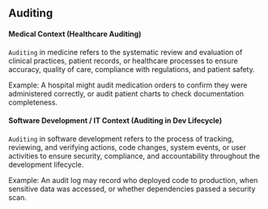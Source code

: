 ## Auditing
#### Medical Context (Healthcare Auditing)

`Auditing` in medicine refers to the systematic review and evaluation of clinical practices, patient records, or healthcare processes to ensure accuracy, quality of care, compliance with regulations, and patient safety.

Example: A hospital might audit medication orders to confirm they were administered correctly, or audit patient charts to check documentation completeness.

#### Software Development / IT Context (Auditing in Dev Lifecycle)

`Auditing` in software development refers to the process of tracking, reviewing, and verifying actions, code changes, system events, or user activities to ensure security, compliance, and accountability throughout the development lifecycle.

Example: An audit log may record who deployed code to production, when sensitive data was accessed, or whether dependencies passed a security scan.